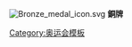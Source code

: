 <span style="display:none">1</span>[[File:Bronze medal icon.svg]]&nbsp;'''銅牌'''<noinclude>
[[Category:奥运会模板]]

</noinclude>